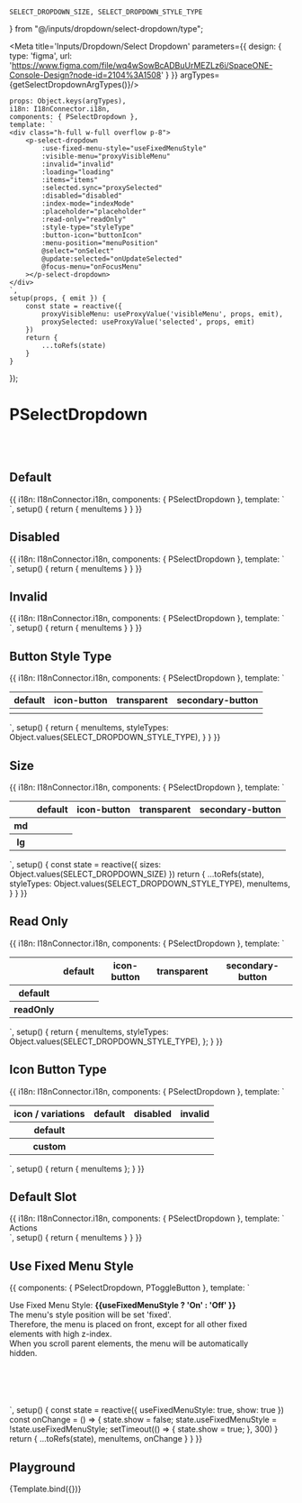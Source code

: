 


    SELECT_DROPDOWN_SIZE, SELECT_DROPDOWN_STYLE_TYPE
} from "@/inputs/dropdown/select-dropdown/type";

<Meta title='Inputs/Dropdown/Select Dropdown' parameters={{
    design: {
        type: 'figma',
        url: 'https://www.figma.com/file/wq4wSowBcADBuUrMEZLz6i/SpaceONE-Console-Design?node-id=2104%3A1508'
    }
}} argTypes={getSelectDropdownArgTypes()}/>


    props: Object.keys(argTypes),
    i18n: I18nConnector.i18n,
    components: { PSelectDropdown },
    template: `
    <div class="h-full w-full overflow p-8">
        <p-select-dropdown
            :use-fixed-menu-style="useFixedMenuStyle"
            :visible-menu="proxyVisibleMenu"
            :invalid="invalid"
            :loading="loading"
            :items="items"
            :selected.sync="proxySelected"
            :disabled="disabled"
            :index-mode="indexMode"
            :placeholder="placeholder"
            :read-only="readOnly"
            :style-type="styleType"
            :button-icon="buttonIcon"
            :menu-position="menuPosition"
            @select="onSelect"
            @update:selected="onUpdateSelected"
            @focus-menu="onFocusMenu"
        ></p-select-dropdown>
    </div>
    `,
    setup(props, { emit }) {
        const state = reactive({
            proxyVisibleMenu: useProxyValue('visibleMenu', props, emit),
            proxySelected: useProxyValue('selected', props, emit)
        })
        return {
            ...toRefs(state)
        }
    }
});

# PSelectDropdown

<br />
<br />

## Default

<Canvas>
    <Story name="Basic" height={'500px'}>
        {{
            i18n: I18nConnector.i18n,
            components: { PSelectDropdown },
            template: `
    <div class="h-full w-full overflow p-8">
        <p-select-dropdown :items="menuItems"></p-select-dropdown>
    </div>
    `,
            setup() {
                return {
                    menuItems
                }
            }
        }}
    </Story>
</Canvas>

## Disabled

<Canvas>
    <Story name="Disabled">
        {{
            i18n: I18nConnector.i18n,
            components: { PSelectDropdown },
            template: `
    <div class="h-full w-full overflow p-8">
        <p-select-dropdown :items="menuItems" disabled></p-select-dropdown>
    </div>
    `,
            setup() {
                return {
                    menuItems
                }
            }
        }}
    </Story>
</Canvas>

## Invalid

<Canvas>
    <Story name="Invalid" height={'500px'}>
        {{
            i18n: I18nConnector.i18n,
            components: { PSelectDropdown },
            template: `
    <div class="h-full w-full overflow p-8">
        <p-select-dropdown :items="menuItems" invalid></p-select-dropdown>
    </div>
    `,
            setup() {
                return {
                    menuItems
                }
            }
        }}
    </Story>
</Canvas>

## Button Style Type

<Canvas>
    <Story name="Button Style Type" height={'500px'}>
        {{
            i18n: I18nConnector.i18n,
            components: { PSelectDropdown },
            template: `
                <table class="w-full border-separate border-spacing-1">
                    <thead>
                        <tr>
                            <th>default</th>
                            <th>icon-button</th>
                            <th>transparent</th>
                            <th>secondary-button</th>
                        </tr>
                    </thead>
                    <tbody>
                        <tr>
                            <th v-for="styleType in styleTypes" :key="styleType">
                                <p-select-dropdown :items="menuItems" :styleType="styleType" class="m-2"/>
                            </th>
                        </tr>
                    </tbody>
                </table>
            `,
            setup() {
                return {
                    menuItems,
                    styleTypes: Object.values(SELECT_DROPDOWN_STYLE_TYPE),
                }
            }
        }}
    </Story>
</Canvas>

## Size

<Canvas>
    <Story name="Size" height={'500px'}>
        {{
            i18n: I18nConnector.i18n,
            components: { PSelectDropdown },
            template: `
                <table class="w-full border-separate border-spacing-1">
                    <thead>
                        <tr>
                            <th class="w-24"></th>
                            <th>default</th>
                            <th>icon-button</th>
                            <th>transparent</th>
                            <th>secondary-button</th>
                        </tr>
                    </thead>
                    <tbody>
                        <tr>
                            <th>md</th>
                            <th v-for="styleType in styleTypes" :key="styleType" >
                                <p-select-dropdown :size="size" :items="menuItems" :styleType="styleType" class="m-2 w-6/12" />
                            </th>
                        </tr>
                        <tr>
                            <th>lg</th>
                            <th v-for="styleType in styleTypes" :key="styleType">
                                <p-select-dropdown :size="size" :items="menuItems" :styleType="styleType" class="m-2 w-6/12" />
                            </th>
                        </tr>
                    </tbody>
                </table>
            `,
            setup() {
                const state = reactive({
                    sizes: Object.values(SELECT_DROPDOWN_SIZE)
                })
                return {
                    ...toRefs(state),
                    styleTypes: Object.values(SELECT_DROPDOWN_STYLE_TYPE),
                    menuItems,
                }
            }
        }}
    </Story>
</Canvas>

## Read Only

<Canvas>
    <Story name="Read Only" height={'500px'}>
        {{
            i18n: I18nConnector.i18n,
            components: { PSelectDropdown },
            template: `
                <table class="w-full border-separate border-spacing-1">
                    <thead>
                        <tr>
                            <th></th>
                            <th>default</th>
                            <th>icon-button</th>
                            <th>transparent</th>
                            <th>secondary-button</th>
                        </tr>
                    </thead>
                    <tbody>
                        <tr>
                            <th>default</th>
                            <th v-for="styleType in styleTypes" :key="styleType">
                                <p-select-dropdown :items="menuItems" :styleType="styleType" class="m-2 w-6/12"/>
                            </th>
                        </tr>
                        <tr>
                            <th>readOnly</th>
                            <th v-for="styleType in styleTypes" :key="styleType">
                                <p-select-dropdown read-only :items="menuItems" :styleType="styleType" class="m-2 w-6/12" />
                            </th>
                        </tr>
                    </tbody>
                </table>
            `,
            setup() {
                return {
                    menuItems,
                    styleTypes: Object.values(SELECT_DROPDOWN_STYLE_TYPE),
                };
            }
        }}
    </Story>
</Canvas>

## Icon Button Type

<Canvas>
    <Story name="Icon Button Type" height={'500px'}>
        {{
            i18n: I18nConnector.i18n,
            components: {
                PSelectDropdown
            },
            template: `
                <table class="w-full border-separate border-spacing-1">
                    <thead>
                        <tr>
                            <th class="w-2/12">icon / variations</th>
                            <th>default</th>
                            <th>disabled</th>
                            <th>invalid</th>
                        </tr>
                    </thead>
                    <tbody>
                        <tr>
                            <th>default</th>
                            <th><p-select-dropdown :items="menuItems" style-type="icon-button" /></th>
                            <th><p-select-dropdown :items="menuItems" style-type="icon-button" disabled /></th>
                            <th><p-select-dropdown :items="menuItems" style-type="icon-button" invalid /></th>
                        </tr>
                        <tr>
                            <th>custom</th>
                            <th><p-select-dropdown :items="menuItems" style-type="icon-button" button-icon="ic_settings" /></th>
                            <th><p-select-dropdown :items="menuItems" style-type="icon-button" button-icon="ic_settings" disabled /></th>
                            <th><p-select-dropdown :items="menuItems" style-type="icon-button" button-icon="ic_settings" invalid /></th>
                        </tr>
                    </tbody>
                </table>
            `,
            setup() {
                return {
                    menuItems
                };
            }
        }}
    </Story>
</Canvas>

## Default Slot

<Canvas>
    <Story name="Default Slot" height={'500px'}>
        {{
            i18n: I18nConnector.i18n,
            components: { PSelectDropdown },
            template: `
    <div class="h-full w-full overflow p-8">
        <p-select-dropdown :items="menuItems">
            Actions
        </p-select-dropdown>
    </div>
    `,
            setup() {
                return {
                    menuItems
                }
            }
        }}
    </Story>
</Canvas>

## Use Fixed Menu Style

<Canvas>
    <Story name="Use Fixed Menu Style">
        {{
            components: { PSelectDropdown, PToggleButton },
            template: `
        <div class="bg-gray-100 p-8" style="height: 200px; overflow-y: auto; width: 90%;">
            <div style="height: 500px;">
                <p class="text-lg mb-5 leading-7" :class="useFixedMenuStyle ? 'text-gray-800' : 'text-gray-400'">
                    Use Fixed Menu Style: <strong> {{useFixedMenuStyle ? 'On' : 'Off' }}</strong> <p-toggle-button :value="useFixedMenuStyle" @change-toggle="onChange" /> <br/>
                    The menu's style position will be set 'fixed'.<br/>
                    Therefore, the menu is placed on front, except for all other fixed elements with high z-index.<br/>
                    When you scroll parent elements, the menu will be automatically hidden.
                </p>
                <p-select-dropdown v-if="show" :items="menuItems" :use-fixed-menu-style="useFixedMenuStyle"/>
            </div>
        </div>
`,
            setup() {
                const state = reactive({
                    useFixedMenuStyle: true,
                    show: true
                })
                const onChange = () => {
                    state.show = false;
                    state.useFixedMenuStyle = !state.useFixedMenuStyle;
                    setTimeout(() => {
                        state.show = true;
                    }, 300)
                }
                return {
                    ...toRefs(state),
                    menuItems,
                    onChange
                }
            }
        }}
    </Story>
</Canvas>

## Playground

<Canvas>
    <Story name="Playground">
        {Template.bind({})}
    </Story>
</Canvas>

<ArgsTable story="Playground"/>
